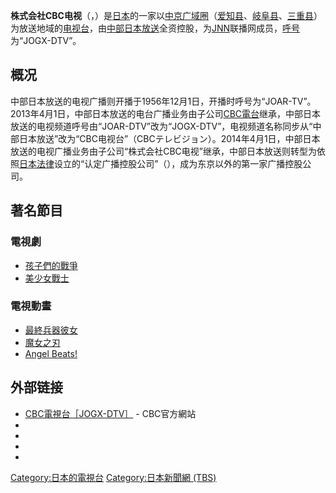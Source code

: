 {{expand|time=2016-12-20T08:23:13+00:00}}
{{unreferenced|time=2016-12-20T08:23:13+00:00}}
{{Infobox company 
| name = 株式會社CBC電視
| name_en = CBC Television Co., Ltd.
| logo = Chubu-Nippon Broadcasting logo 20150825.svg
| logo_size = 
| logo_caption = 
| image = CBC Hall of Chubu-Nippon Broadcasting.jpg
| image_size = 
| image_caption = CBC會館
| type = [[非上市公司|非上市公司]]
| trading_name = CBC
| native_name = 株式会社CBCテレビ
| native_name_lang = ja
| traded_as = 
| local_code_name = JP
| local_code = 3180001109729 
| abbreviated_name = 
| foundation   = 2013年5月10日
| location     = {{JPN}} 〒460-8405<br />[[愛知縣|愛知縣]][[名古屋市|名古屋市]][[中區_(名古屋市)|中區]]新榮1丁目2番8號
| zip_code     = 
| telephone_no = 
| founder = 
| key_people   =  [[董事總經理|代表取締役]][[董事長|會長]]：{{link-ja|杉浦正樹|杉浦正樹}}<br />代表取締役[[總經理|社長]]：升家誠司
| industry = 電視業
| products = 
| assets = 203億2,000萬日圓（2021年3月底止）<ref name="kessan">{{cite web|url=https://hicbc.com/tv/corporation/e-koukoku/pdf/20210331.pdf|script-title=ja:貸借対照表|accessdate=2021-11-09|publisher={{lang|ja|中部日本放送}}|language=ja|deadurl=no|archive-date=2021-11-09|archive-url=https://web.archive.org/web/20211026232102/https://hicbc.com/tv/corporation/e-koukoku/pdf/20210331.pdf}}</ref>
| capital  = 1億[[日圓|日圓]]
| equity = 169億6,200萬日圓（2021年3月底止）<ref name="kessan"></ref>
| revenue = 
| operating_income   = 
| net_income         = 2億3,000萬日圓（2021年3月底止）<ref name="kessan"></ref>
| market_value       =
| num_employees      = 
| P/E ratio          =
| earnings per share =
| Net asset value    =
| accounting_period  = 每年3月31日
| major_shareholder = [[中部日本放送|中部日本放送]] （100%）
| homepage = {{url|https://hicbc.com/tv/}}
| footnotes = 
| width = 325px
}}
{{电视频道信息框
| 频道名称          = CBC电视台<br/>{{lang|ja|CBCテレビ}}
| 频道图片文件      = 
| 频道图片大小      = 
| 频道图片名称      = 
| 图片替换文字      = 
| 频道图片2         = 
| 国家或地区        = {{JPN}}
| 电视网            = JNN
| 所有者            = [[中部日本放送|中部日本放送]]株式会社
| 试播日期          = 
| 开播日期          = 1956年12月1日
| 停播日期          = 
| 画面格式          = [[16:9|16:9]] [[HDTV|HDTV]]
| 声音格式          = 
| 频道语言          = [[日语|日语]]
| 频道呼号          = JOGX-DTV
| 频道口号          = 
| 代表人物          = 
| 频道类别          = 
| 播出地区          = [[中京广域圈|中京广域圈]]
| 收视率            = 
| 收视率调查时间    = 
| 收视率资料来源    = 
| 收视份额          = 
| 收视份额调查时间  = 
| 收视份额资料来源  = 
| 附属频道          = 
| 总部地点          = {{JPN}}[[爱知县|爱知县]][[名古屋市|名古屋市]][[中区_(名古屋市)|中区]]新荣1丁目2番8号
| 旧称              = 中部日本放送
| 取代者            = 
| 姊妹频道          = 
| 重播服务频道      = 
| 网站              = http://hicbc.com/tv/
| 备注              = 
| 无线电视供应商01  = 
| 无线电视频道数01  = 
| 数字电视供应商01  = 中京广域圈
| 数字电视频道数01  = 5频道
| 卫星电视供应商01  = 
| 卫星电视频道数01  = 
| 有线电视供应商01  = 中京广域圈有线电视业者
| 有线电视频道数01  = 5频道
| 卫星广播供应商01  = 
| 卫星广播频道数01  = 
| 宽带电视供应商01  = 
| 宽带电视频道数01  = 
| 在线收看网站01    = 
| 在线收看网址01    = 
}}
'''株式会社CBC电视'''（{{jpn|j=株式会社CBCテレビ|hg=シービーシーテレビ|rm=CBC Terebi|f=y}}，{{lang-en|CBC Television Co., Ltd.}}）是[[日本|日本]]的一家以[[中京广域圈|中京广域圈]]（[[爱知县|爱知县]]、[[岐阜县|岐阜县]]、[[三重县|三重县]]）为放送地域的[[电视台|电视台]]，由[[中部日本放送|中部日本放送]]全资控股，为[[JNN|JNN]]联播网成员，[[呼号|呼号]]为“JOGX-DTV”。

==概况==
中部日本放送的电视广播则开播于1956年12月1日，开播时呼号为“JOAR-TV”。2013年4月1日，中部日本放送的电台广播业务由子公司[[CBC電台|CBC電台]]继承，中部日本放送的电视频道呼号由“JOAR-DTV”改为“JOGX-DTV”，电视频道名称同步从“中部日本放送”改为“CBC电视台”（CBCテレビジョン）。2014年4月1日，中部日本放送的电视广播业务由子公司“株式会社CBC电视”继承，中部日本放送则转型为依照[[日本法律|日本法律]]设立的“认定广播控股公司”（{{lang-ja|認定放送持株会社}}），成为东京以外的第一家广播控股公司。

==著名節目==
===電視劇===
*[[孩子們的戰爭|孩子們的戰爭]]
*[[美少女戰士_(電視劇)|美少女戰士]]

===電視動畫===
*[[最終兵器彼女|最終兵器彼女]]
*[[魔女之刃_(動畫)|魔女之刃]]
*[[Angel_Beats!|Angel Beats!]]

==外部链接==
{{Commons cat|CBC Television (Japan)}}
* [https://hicbc.com/tv/ CBC電視台［JOGX-DTV］] {{Wayback|url=https://hicbc.com/tv/ |date=20220421091035 }} - CBC官方網站
* {{Twitter|CBC5ch_pr |CBC電視台5ch}}
* {{Twitter|CBCNews5 |CBC電視台報道部官方}}
* {{Facebook|cbc.tv.official|CBC電視台}}
* {{YouTube|user = hicbcCH|CBC官方}}

{{JNN}}
{{Tv-tokai}}

[[Category:日本的電視台|Category:日本的電視台]]
[[Category:日本新聞網_(TBS)|Category:日本新聞網 (TBS)]]